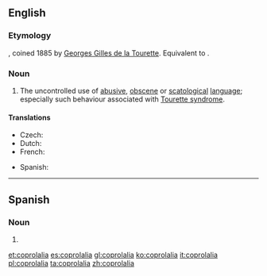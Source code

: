 ==English==

===Etymology===
{{borrowing|en|fr|coprolalie}}, coined 1885 by [[w:Georges Gilles de la Tourette|Georges Gilles de la Tourette]]. Equivalent to {{confix|en|copro|lalia}}.

===Noun===
{{wikipedia}}
{{en-noun|~}}

# The uncontrolled use of [[abusive]], [[obscene]] or [[scatological]] [[language]]; especially such behaviour associated with [[Tourette syndrome]].

====Translations====
{{trans-top|uncontrolled use of obscenity}}
* Czech: {{t+|cs|koprolálie|f}}
* Dutch: {{t+|nl|coprolalie|f}}
* French: {{t+|fr|coprolalie|f}}
{{trans-mid}}
* Spanish: {{t+|es|coprolalia|f}}
{{trans-bottom}}

----

==Spanish==
{{wikipedia|lang=es}}

===Noun===
{{es-noun|f}}

# {{l|en|coprolalia}}

[[et:coprolalia]]
[[es:coprolalia]]
[[gl:coprolalia]]
[[ko:coprolalia]]
[[it:coprolalia]]
[[pl:coprolalia]]
[[ta:coprolalia]]
[[zh:coprolalia]]